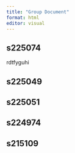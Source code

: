 ```yaml
---
title: "Group Document"
format: html
editor: visual
---
```


## s225074

rdtfyguhi

## s225049

## s225051

## s224974

## s215109
